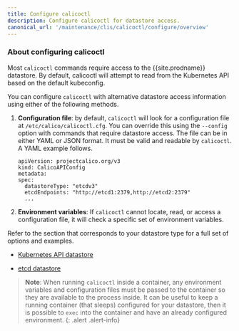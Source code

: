 ```yaml
---
title: Configure calicoctl
description: Configure calicoctl for datastore access.
canonical_url: '/maintenance/clis/calicoctl/configure/overview'
---
```


### About configuring calicoctl

Most `calicoctl` commands require access to the {{site.prodname}} datastore. By default, calicoctl
will attempt to read from the Kubernetes API based on the default kubeconfig.

You can configure `calicoctl` with alternative datastore access information using either of the following methods.

1. **Configuration file**: by default, `calicoctl` will look for a configuration file
at `/etc/calico/calicoctl.cfg`. You can override this using the `--config` option with
commands that require datastore access. The file can be in either YAML or JSON format.
It must be valid and readable by `calicoctl`. A YAML example follows.

   ```
   apiVersion: projectcalico.org/v3
   kind: CalicoAPIConfig
   metadata:
   spec:
     datastoreType: "etcdv3"
     etcdEndpoints: "http://etcd1:2379,http://etcd2:2379"
     ...
   ```

1. **Environment variables**: If `calicoctl` cannot locate, read, or access a configuration
file, it will check a specific set of environment variables.

Refer to the section that corresponds to your datastore type for a full set of options
and examples.

- [Kubernetes API datastore](kdd)

- [etcd datastore](etcd)

> **Note**: When running `calicoctl` inside a container, any environment variables and
> configuration files must be passed to the container so they are available to
> the process inside. It can be useful to keep a running container (that sleeps) configured
> for your datastore, then it is possible to `exec` into the container and have an
> already configured environment.
{: .alert .alert-info}
